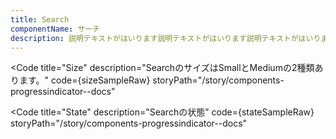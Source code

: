 ```yaml
---
title: Search
componentName: サーチ
description: 説明テキストがはいります説明テキストがはいります説明テキストがはいります説明テキストがはいります説明テキストがはいります説明テキストがはいります説明テキストがはいります説明テキストがはいります
---
```



<Code
  title="Size"
  description="SearchのサイズはSmallとMediumの2種類あります。"
  code={sizeSampleRaw}
  storyPath="/story/components-progressindicator--docs"
>
  <SizeSample client:load />
</Code>

<Code
  title="State"
  description="Searchの状態"
  code={stateSampleRaw}
  storyPath="/story/components-progressindicator--docs"
>
  <StateSample client:load />
</Code>
